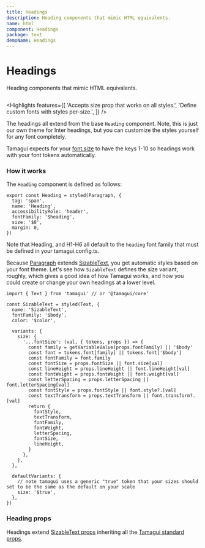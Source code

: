 ```yaml
---
title: Headings
description: Heading components that mimic HTML equivalents.
name: html
component: Headings
package: text
demoName: Headings
---
```


# Headings

<Description>Heading components that mimic HTML equivalents.</Description>

<HeroContainer>
  <HeadingsDemo />
</HeroContainer>

```tsx hero template=Headings

```

<Highlights
  features={[
    'Accepts size prop that works on all styles.',
    'Define custom fonts with styles per-size.',
  ]}
/>

The headings all extend from the base `Heading` component. Note, this is just our own theme for Inter headings, but you can customize the styles yourself for any font completely.

Tamagui expects for your [font.size](/docs/core/configuration#font-tokens) to have the keys 1-10 so headings work with your font tokens automatically.

### How it works

The `Heading` component is defined as follows:

```tsx
export const Heading = styled(Paragraph, {
  tag: 'span',
  name: 'Heading',
  accessibilityRole: 'header',
  fontFamily: '$heading',
  size: '$8',
  margin: 0,
})
```

Note that Heading, and H1-H6 all default to the `heading` font family that must be defined in your tamagui.config.ts.

Because [Paragraph](/docs/components/text#paragraph) extends [SizableText](/docs/components/text#sizabletext), you get automatic styles based on your font theme. Let's see how `SizableText` defines the size variant, roughly, which gives a good idea of how Tamagui works, and how you could create or change your own headings at a lower level.

```tsx
import { Text } from 'tamagui' // or '@tamagui/core'

const SizableText = styled(Text, {
  name: 'SizableText',
  fontFamily: '$body',
  color: '$color',

  variants: {
    size: {
      '...fontSize': (val, { tokens, props }) => {
        const family = getVariableValue(props.fontFamily) || '$body'
        const font = tokens.font[family] || tokens.font['$body']
        const fontFamily = font.family
        const fontSize = props.fontSize || font.size[val]
        const lineHeight = props.lineHeight || font.lineHeight[val]
        const fontWeight = props.fontWeight || font.weight[val]
        const letterSpacing = props.letterSpacing || font.letterSpacing[val]
        const fontStyle = props.fontStyle || font.style?.[val]
        const textTransform = props.textTransform || font.transform?.[val]
        return {
          fontStyle,
          textTransform,
          fontFamily,
          fontWeight,
          letterSpacing,
          fontSize,
          lineHeight,
        }
      },
    },
  },

  defaultVariants: {
    // note tamagui uses a generic "true" token that your sizes should set to be the same as the default on your scale
    size: '$true',
  },
})
```

### Heading props

Headings extend [SizableText props](/docs/components/text#sizabletext) inheriting all the [Tamagui standard props](/docs/intro/props).

